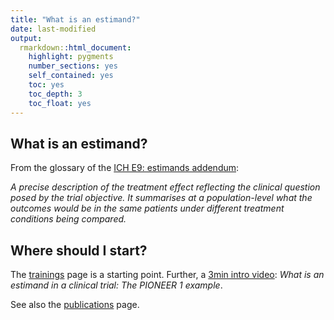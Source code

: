 ```yaml
---
title: "What is an estimand?"
date: last-modified
output: 
  rmarkdown::html_document:
    highlight: pygments
    number_sections: yes
    self_contained: yes
    toc: yes
    toc_depth: 3
    toc_float: yes
---
```


## What is an estimand?

From the glossary of the [ICH E9: estimands addendum](https://database.ich.org/sites/default/files/E9-R1_Step4_Guideline_2019_1203.pdf):

_A precise description of the treatment effect reflecting the clinical question posed by the trial objective. It summarises at a population-level what the outcomes would be in the same patients under different treatment conditions being compared._

## Where should I start?

The [trainings](trainings.html) page is a starting point. Further, a [3min intro video](https://www.youtube.com/watch?v=oeoTOOlx37c): *What is an estimand in a clinical trial: The PIONEER 1 example*.

See also the [publications](publications.html) page.
